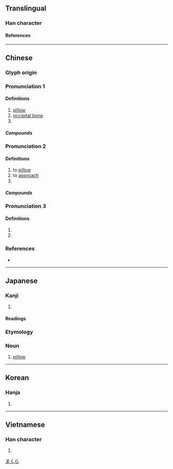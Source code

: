 {{character info/new}}
==Translingual==

===Han character===
{{Han char|rn=75|rad=木|as=04|sn=8|four=44912|canj=DLBU|ids=⿰木冘}}

====References====
{{Han ref|kx=0515.160|dkj=14546|dj=0903.150|hdz=21175.020|uh=6795}}

----

==Chinese==
{{zh-forms}}

===Glyph origin===
{{Han etym}}

===Pronunciation 1===
{{zh-pron
|m=zhěn
|c=zam2
|h=pfs=chṳ́m
|mn=chím
|mc=2
|oc=1,2
|cat=n
}}

====Definitions====
{{zh-hanzi}}

# [[pillow]]
# [[occipital bone]]
# {{zh-alt-form|軫|cross board at rear of a carriage}}
=====Compounds=====
{{zh-der|冰枕|倒枕搥床|同衾共枕|大衾長枕|安枕|一枕黃粱|安枕而臥|伏枕|引枕|共枕|就枕|安枕無憂|奉枕席|孤衾獨枕|大迎枕|呂公枕|倒枕捶床|枕髁|枕席|扇枕溫衾|枕席之歡|民不安枕|捶床拍枕|枕心|扇枕溫席|搗枕搥床|戀枕|枕邊靈|枕頭|枕中書|溫席扇枕|枕頭箱|枕冷衾寒|枕邊細語|玉枕|捶床搗枕|拐枕|枕榻|抱枕|枕木|枕中記|熨衣枕|枕套|拂枕席|枕邊人|椎床倒枕|枕巾|枕骨|扇枕溫被|枕中鴻寶|打枕捶床|枕箱|薦枕|雞鳴枕|薦枕席|繡花枕頭|遊仙枕|臥不安枕|藉草枕塊|軌枕|菊枕|高枕無虞|高枕而臥|高枕而眠|高枕無憂|高枕安寢|高枕不虞|衾枕之樂|高枕|高枕安臥|長枕大被|角枕|靠枕|高枕無事|落枕|警枕|高枕勿憂|衾枕|衾寒枕冷}}
===Pronunciation 2===
{{zh-pron
|m=zhěn,zhèn,1nb=Mainland,2nb=Taiwan
|c=zam3
|mc=3
|oc=2,3
|cat=v,pn
}}

====Definitions====
{{zh-hanzi}}

# to [[pillow]]
# to [[approach]]
# {{surname|zh}}

=====Compounds=====
{{zh-der|寢苫枕草|傷亡枕藉|寢苫枕塊|枕戈汗馬|曲肱而枕|枕戈待旦|枕戈坐甲|漱流枕石|枕流漱石|漱石枕流|枕藉|死者相枕|枕戈泣血|枕腕|死傷相枕|死相枕藉|泣血枕戈|枕石漱流|枕經藉史|枕戈嘗膽|枕塊|枕戈飲膽|枕戈寢甲|枕戈待敵|葄枕|餓殍枕藉}}

===Pronunciation 3===
{{zh-pron
|m=chén
|mc=1
|oc=n,1
|cat=n,v
}}

====Definitions====
{{zh-hanzi}}

# {{taxlink|Lindera umbellata|species|ver=171120}}
# {{zh-alt-form|沉}}

===References===
* {{R:yue:Hanzi}}

----

==Japanese==

===Kanji===
{{ja-kanji|rs=木04}}

# {{rfdef|ja|sort=木04}}

====Readings====
{{ja-readings
|on=ちん
|kun=まくら-
}}

===Etymology===
{{wikipedia|lang=ja}}

===Noun===
{{ja-noun|まくら}}

# [[pillow]]

[[Category:ja:Bedding|まくら]]

----

==Korean==

===Hanja===
{{ko-hanja|침}}

# {{rfdef|ko|sort=木04}}

----

==Vietnamese==

===Han character===
{{vi-readings|rs=木04|reading=[[chẳm]], [[chắm]], [[chẩm]], [[chũm]], [[chấm]], [[chỏm]]}}

# {{rfdef|vi|sort=木04}}